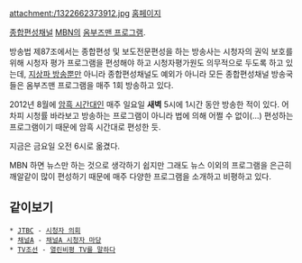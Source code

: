 attachment:/1322662373912.jpg
[http://mbn.mk.co.kr/pages/vod/programMain.php?progCode=531 홈페이지]

[[종합편성채널]] [[MBN]]의 [[옴부즈맨 프로그램]].

방송법 제87조에서는 종합편성 및 보도전문편성을 하는 방송사는 시청자의 권익 보호를 위해 시청자 평가 프로그램을 편성해야 하고 시청자평가원도 의무적으로 두도록 하고 있는데, [[지상파 방송]]뿐만 아니라 종합편성채널도 예외가 아니라 모든 종합편성채널 방송국들은 옴부즈맨 프로그램을 매주 1회 방송하고 있다.

2012년 8월에 [[암흑 시간대]]인 매주 일요일 '''새벽''' 5시에 1시간 동안 방송한 적이 있다. 어차피 시청률 바라보고 방송하는 프로그램이 아니라 법에 의해 어쩔 수 없이(…) 편성하는 프로그램이기 때문에 암흑 시간대로 편성한 듯. 

지금은 금요일 오전 6시로 옮겼다.

MBN 하면 뉴스만 하는 것으로 생각하기 쉽지만 그래도 뉴스 이외의 프로그램을 은근히 깨알같이 많이 편성하기 때문에 매주 다양한 프로그램을 소개하고 비평하고 있다.

== 같이보기 ==
 * [[JTBC]] - [[시청자 의회]]
 * [[채널A]] - [[채널A 시청자 마당]]
 * [[TV조선]] - [[열린비평 TV를 말하다]]
